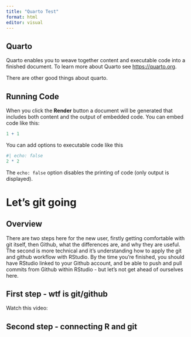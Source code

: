 ```yaml
---
title: "Quarto Test"
format: html
editor: visual
---
```


## Quarto

Quarto enables you to weave together content and executable code into a finished document. To learn more about Quarto see <https://quarto.org>.

There are other good things about quarto.

## Running Code

When you click the **Render** button a document will be generated that includes both content and the output of embedded code. You can embed code like this:

```r
1 + 1
```

You can add options to executable code like this

```r
#| echo: false
2 * 2
```

The `echo: false` option disables the printing of code (only output is displayed).

# Let's git going

## Overview

There are two steps here for the new user, firstly getting comfortable with git itself, then Github, what the differences are, and why they are useful. The second is more technical and it's understanding how to apply the git and github workflow with RStudio. By the time you're finished, you should have RStudio linked to your Github account, and be able to push and pull commits from Github within RStudio - but let's not get ahead of ourselves here.

## First step - wtf is git/github

Watch this video:

## Second step - connecting R and git
